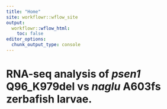 ```yaml
---
title: "Home"
site: workflowr::wflow_site
output:
  workflowr::wflow_html:
    toc: false
editor_options:
  chunk_output_type: console
---
```


# RNA-seq analysis of *psen1* Q96_K979del vs *naglu* A603fs zerbafish larvae. 
